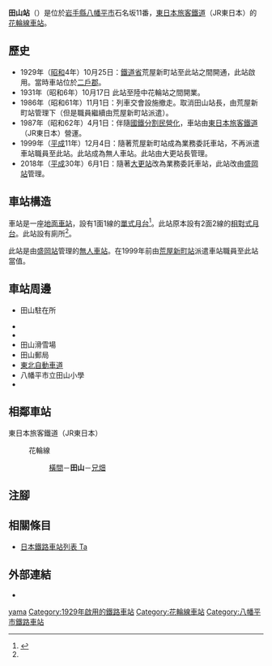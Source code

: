 {{NoteTA
|T=zh-hans:田山站;zh-hk:田山站;zh-tw:田山車站;
|1=zh-hans:田山站;zh-hk:田山站;zh-tw:田山車站;
}}
{{Infobox station
|公司色 = green
|站名 = 田山站
|圖片 = Tayama_Station.jpg
|pxl = 
|圖片說明 = 車站入口（2021年7月）
|日文原名 = 田山
|平假名 = たやま
|羅馬拼音 = Tayama
|副站名 = 
|電報略號 = タヤ
|所在地 = {{JPN}}[[岩手縣|岩手縣]][[八幡平市|八幡平市]]石名坂11番
|座標 = {{coord|40|8|23|N|140|56|38.7|E|type:railwaystation_region:JP-24|display=inline,title}}
|車站構造 = [[地面車站|地面車站]]
|月台配置 = 1面1線
|啟用年月日 = 1929年（[[昭和|昭和]]4年）10月25日
|廢站年月日 = 
|乘客人數 = 
|上下車人次 = 
|統計年度 = 
|轉車 = 
|全寬備註 = [[無人車站|無人車站]]
|adjacent = {{Adjacent stations|system=東日本旅客鐵道|line=花輪線|left=橫間|right=兄畑|note-left=8.8km|note-mid=距離[[好摩站|好摩]]49.1km|note-right=6.7km}}
}}
'''田山站'''（{{jpn|j=田山駅|hg=たやまえき|rm=Tayama eki|f=y}}）是位於[[岩手縣|岩手縣]][[八幡平市|八幡平市]]石名坂11番，[[東日本旅客鐵道|東日本旅客鐵道]]（JR東日本）的[[花輪線|花輪線]][[鐵路車站|車站]]。

== 歷史 ==
* 1929年（[[昭和|昭和]]4年）10月25日：[[鐵道省_(日本)|鐵道省]]荒屋新町站至此站之間開通，此站啟用。當時車站位於[[二戶郡|二戶郡]]{{Translink|ja|田山村}}。
* 1931年（昭和6年）10月17日 此站至陸中花輪站之間開業。
* 1986年（昭和61年）11月1日：列車交會設施撤走。取消田山站長，由荒屋新町站管理下（但是職員繼續由荒屋新町站派遣）。
* 1987年（昭和62年）4月1日：伴隨[[國鐵分割民營化|國鐵分割民營化]]，車站由[[東日本旅客鐵道|東日本旅客鐵道]]（JR東日本）營運。
* 1999年（[[平成|平成]]11年）12月4日：隨著荒屋新町站成為業務委託車站，不再派遣車站職員至此站。此站成為無人車站。此站由大更站長管理。
* 2018年（[[平成|平成]]30年）6月1日：隨著[[大更站|大更站]]改為業務委託車站，此站改由[[盛岡站|盛岡站]]管理。

== 車站構造 ==
車站是一座[[地面車站|地面車站]]，設有1面1線的[[單式月台|單式月台]]<ref name="jr">{{cite web |url=https://www.jreast.co.jp/estation/stations/978.html|title=JR東日本：駅構内図（田山駅）|date= 2020年11月14日|website= JR東日本|publisher= 東日本旅客鐵道|accessdate= 2020年11月14日|language=ja}}</ref>。此站原本設有2面2線的[[相對式月台|相對式月台]]。此站設有廁所<ref name="jr" />。

此站是由[[盛岡站|盛岡站]]管理的[[無人車站|無人車站]]。在1999年前由[[荒屋新町站|荒屋新町站]]派遣車站職員至此站當值。

== 車站周邊 ==
* {{Translink|ja|岩手警察署|岩手警署}}田山駐在所
* {{Translink|ja|岩手県道・秋田県道195号田山花輪線|岩手縣道·秋田縣道195號田山花輪線|縣道195號田山花輪線}}
* {{Translink|ja|国道282号|國道282號}}
* 田山滑雪場
* 田山郵局
* [[東北自動車道|東北自動車道]]
* 八幡平市立田山小學
* {{Translink|ja|米代川}}

== 相鄰車站 ==
; 東日本旅客鐵道（JR東日本）
: {{Color|#aa1e30|■}}花輪線
:: [[橫間站|橫間]]－'''田山'''－[[兄畑站|兄畑]]

== 注腳 ==
{{Reflist}}

== 相關條目 ==
{{commonscat|Tayama Station}}
* [[日本鐵路車站列表_Ta|日本鐵路車站列表 Ta]]

== 外部連結==
*{{外部連結/JR東日本車站|978|田山}}{{ja icon}}

{{花輪線}}

{{DEFAULTSORT:Tayama}}
[[Category:日本鐵路車站_Ta|yama]]
[[Category:1929年啟用的鐵路車站|Category:1929年啟用的鐵路車站]]
[[Category:花輪線車站|Category:花輪線車站]]
[[Category:八幡平市鐵路車站|Category:八幡平市鐵路車站]]